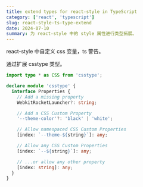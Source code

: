```yaml
---
title: extend types for react-style in TypeScript
category: ['react', 'typescript']
slug: react-style-ts-type-extend
date: 2024-07-10
summary: 为 react-style 中的 style 属性进行类型拓展。
---
```



react-style 中自定义 css 变量，ts 警告。

通过扩展 csstype 类型。

```ts
import type * as CSS from 'csstype';

declare module 'csstype' {
  interface Properties {
    // Add a missing property
    WebkitRocketLauncher?: string;

    // Add a CSS Custom Property
    '--theme-color'?: 'black' | 'white';

    // Allow namespaced CSS Custom Properties
    [index: `--theme-${string}`]: any;

    // Allow any CSS Custom Properties
    [index: `--${string}`]: any;

    // ...or allow any other property
    [index: string]: any;
  }
}
```